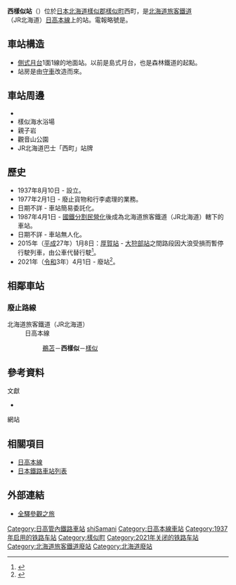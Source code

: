 {{noteTA
|T=zh-tw:西樣似車站;zh-hk:西樣似站;zh-cn:西样似站;
|1=zh-tw:西樣似車站;zh-hk:西樣似站;zh-cn:西样似站;}}
{{日本車站資訊
|公司色 = #ccc
|文字色 = 
|站名 = 西樣似站
|圖片 = JR_Hidaka-Main-Line_Nishi-Samani_Station_buildings.jpg
|pxl = 
|圖片說明 = 站房（2017年9月）
|日文原名 = 西様似
|平假名 = にしさまに
|羅馬拼音 =  Nishi-Samani
|副站名 = 
|所屬公司 = [[File:JR_logo_(hokkaido).svg|23px]][[北海道旅客鐵道|北海道旅客鐵道]]（JR北海道）
|所屬路線 = [[日高本線|日高本線]]
|前一站 = [[鵜苫站|鵜苫]]
|前一站距離 = 2.5
|後一站距離 = 2.9
|後一站 =  [[樣似站|樣似]]
|距離 = 143.6
|起點站 = [[苫小牧站|苫小牧]]
|電報略號 = ニサ
|車站編號 = 
|停站路線數 = 
|所在地 = {{JPN}}[[北海道|北海道]][[樣似郡|樣似郡]][[樣似町|樣似町]]西町
|車站構造 = 地面站
|月台配置 = 1面1線
|啟用年月日 = 1937年（[[昭和|昭和]]12年）8月10日
|廢站年月日 = 2021年（[[令和|令和]]3年）4月1日
|乘客人數 = 30
|上下車人次 = 
|統計年度 = 1992
|轉車 = 
|備註 = 無人車站
|全寬備註 = 
}}

'''西樣似站'''（{{jpn|j=西様似駅|hg=にしさまにえき|rm=Nishi-samani eki|f=y}}）位於[[日本|日本]][[北海道|北海道]][[樣似郡|樣似郡]][[樣似町|樣似町]]西町，是[[北海道旅客鐵道|北海道旅客鐵道]]（JR北海道）[[日高本線|日高本線]]上的站。電報略號是'''{{lang|ja|ニサ}}'''。

== 車站構造 ==
* [[側式月台|側式月台]]1面1線的地面站。以前是島式月台，也是森林鐵道的起點。
* 站房是由[[守車|守車]]改造而來。

== 車站周邊 ==
* {{Link-ja|國道336號|国道336号}}
* 樣似海水浴場
* 親子岩
* 觀音山公園
* JR北海道巴士「西町」站牌

== 歷史 ==
* 1937年8月10日 - 設立。
* 1977年2月1日 - 廢止貨物和行李處理的業務。
* 日期不詳 - 車站簡易委託化。
* 1987年4月1日 - [[國鐵分割民營化|國鐵分割民營化]]後成為北海道旅客鐵道（JR北海道）轄下的車站。
* 日期不詳 - 車站無人化。
* 2015年（[[平成|平成]]27年）1月8日：[[厚賀站|厚賀站]] - [[大狩部站|大狩部站]]之間路段因大浪受損而暫停行駛列車，由公車代替行駛<ref name="JR">{{Cite press release|url=http://www.jrhokkaido.co.jp/press/2015/150113-3.pdf|archiveurl=https://web.archive.org/web/20150115032522/http://www.jrhokkaido.co.jp/press/2015/150113-3.pdf|format=PDF|language=ja|title=日高線 厚賀〜大狩部間 67k506m 付近における盛土流出について|publisher=北海道旅客鉄道|date=2015-01-13|accessdate=2020-10-30|archivedate=2015-01-15|dead-url=no}}</ref>。
* 2021年（[[令和|令和]]3年）4月1日 - 廢站<ref>{{cite news |title=ＪＲ日高線の鵡川・様似間廃止 転換バスの運行開始で記念式典 |url=https://www3.nhk.or.jp/sapporo-news/20210401/7000032436.html |accessdate=2021-04-01 |publisher=NHK |date=2021-04-01 |language=ja }}{{Dead link}}</ref>。

== 相鄰車站 ==
===廢止路線===
; 北海道旅客鐵道（JR北海道）
: 日高本線
:: [[鵜苫站|鵜苫]]－'''西樣似'''－[[樣似站|樣似]]

==參考資料==
;文獻
*{{cite book
  | author = 今尾惠介
  | title = {{lang|ja|日本鉄道旅行地図帳 1号・北海道}}
  | publisher = 新潮社
  | series = {{lang|ja|日本鉄道旅行地図帳}}
  | year = 2008
  | isbn = 978-4-10-790019-7
}}
;網站
{{reflist}}

==相關項目==
* [[日高本線|日高本線]]
* [[日本鐵路車站列表|日本鐵路車站列表]]

== 外部連結 ==
* {{ja}}[http://www.tsuchibuta.com/jr-hokkaido/hidakaline/28nishisamani/28nishisamani.htm 全驛參觀之旅] {{Wayback|url=http://www.tsuchibuta.com/jr-hokkaido/hidakaline/28nishisamani/28nishisamani.htm |date=20160307000044 }}

{{日高本線}}
{{DEFAULTSORT:Nishi-Samani}}
[[Category:日高管內鐵路車站|Category:日高管內鐵路車站]]
[[Category:日本鐵路車站_Ni|shiSamani]]
[[Category:日高本線車站|Category:日高本線車站]]
[[Category:1937年启用的铁路车站|Category:1937年启用的铁路车站]]
[[Category:樣似町|Category:樣似町]]
[[Category:2021年关闭的铁路车站|Category:2021年关闭的铁路车站]]
[[Category:北海道旅客鐵道廢站|Category:北海道旅客鐵道廢站]]
[[Category:北海道廢站|Category:北海道廢站]]